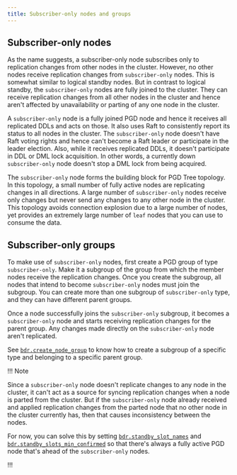 ```yaml
---
title: Subscriber-only nodes and groups
---
```


## Subscriber-only nodes

As the name suggests, a subscriber-only node subscribes only to replication
changes from other nodes in the cluster. However, no other nodes receive
replication changes from `subscriber-only` nodes. This is somewhat similar to
logical standby nodes. But in contrast to logical standby, the `subscriber-only`
nodes are fully joined to the cluster. They can receive replication changes from
all other nodes in the cluster and hence aren't affected by unavailability or
parting of any one node in the cluster.

A `subscriber-only` node is a fully joined PGD node and hence it receives all
replicated DDLs and acts on those. It also uses Raft to consistently report its
status to all nodes in the cluster. The `subscriber-only` node doesn't have Raft
voting rights and hence can't become a Raft leader or participate in the leader
election. Also, while it receives replicated DDLs, it doesn't participate in DDL
or DML lock acquisition. In other words, a currently down `subscriber-only` node
doesn't stop a DML lock from being acquired.

The `subscriber-only` node forms the building block for PGD Tree topology. In
this topology, a small number of fully active nodes are replicating changes in
all directions. A large number of `subscriber-only` nodes receive only changes
but never send any changes to any other node in the cluster. This topology
avoids connection explosion due to a large number of nodes, yet provides an
extremely large number of `leaf` nodes that you can use to consume the data.

## Subscriber-only groups

To make use of `subscriber-only` nodes, first create a PGD group of type
`subscriber-only`. Make it a subgroup of the group from which the member nodes
receive the replication changes. Once you create the subgroup, all nodes that
intend to become `subscriber-only` nodes must join the subgroup. You can create
more than one subgroup of `subscriber-only` type, and they can have different
parent groups.

Once a node successfully joins the `subscriber-only` subgroup, it becomes a
`subscriber-only` node and starts receiving replication changes for the parent
group. Any changes made directly on the `subscriber-only` node aren't
replicated.

See
[`bdr.create_node_group`](/pgd/latest/reference/nodes-management-interfaces#bdrcreate_node_group)
to know how to create a subgroup of a specific type and belonging to a specific
parent group.

!!! Note

Since a `subscriber-only` node doesn't replicate changes to any node in the
cluster, it can't act as a source for syncing replication changes when a node is
parted from the cluster. But if the `subscriber-only` node already received and
applied replication changes from the parted node that no other node in the
cluster currently has, then that causes inconsistency between the nodes.

For now, you can solve this by setting
[`bdr.standby_slot_names`](/pgd/latest/reference/pgd-settings#bdrstandby_slot_names)
and
[`bdr.standby_slots_min_confirmed`](/pgd/latest/reference/pgd-settings#bdrstandby_slots_min_confirmed)
so that there's always a fully active PGD node that's ahead of the
`subscriber-only` nodes. 

!!!
